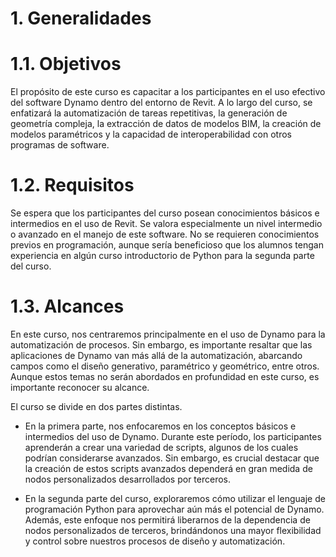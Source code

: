 
# 1. Generalidades

# 1.1. Objetivos
El propósito de este curso es capacitar a los participantes en el uso efectivo 
del software Dynamo dentro del entorno de Revit. 
A lo largo del curso, se enfatizará la automatización de tareas repetitivas, 
la generación de geometría compleja, la extracción de datos de modelos BIM, 
la creación de modelos paramétricos y la capacidad de interoperabilidad 
con otros programas de software.

# 1.2. Requisitos
Se espera que los participantes del curso posean conocimientos básicos e 
intermedios en el uso de Revit. Se valora especialmente un nivel intermedio o avanzado 
en el manejo de este software. No se requieren conocimientos previos en programación, 
aunque sería beneficioso que los alumnos tengan experiencia en algún curso introductorio 
de Python para la segunda parte del curso.


# 1.3. Alcances
En este curso, nos centraremos principalmente en el uso de Dynamo 
para la automatización de procesos. Sin embargo, es importante resaltar 
que las aplicaciones de Dynamo van más allá de la automatización, 
abarcando campos como el diseño generativo, paramétrico y geométrico, entre otros. 
Aunque estos temas no serán abordados en profundidad en este curso, es importante reconocer su alcance.

El curso se divide en dos partes distintas. 
* En la primera parte, nos enfocaremos en los conceptos básicos e intermedios del uso de Dynamo. 
Durante este período, los participantes aprenderán a crear una variedad de scripts, 
algunos de los cuales podrían considerarse avanzados. Sin embargo, es crucial destacar 
que la creación de estos scripts avanzados dependerá en gran medida de nodos personalizados 
desarrollados por terceros.

* En la segunda parte del curso, exploraremos cómo utilizar el lenguaje de programación Python 
para aprovechar aún más el potencial de Dynamo. Además, este enfoque nos permitirá liberarnos 
de la dependencia de nodos personalizados de terceros, brindándonos una mayor flexibilidad y 
control sobre nuestros procesos de diseño y automatización.


